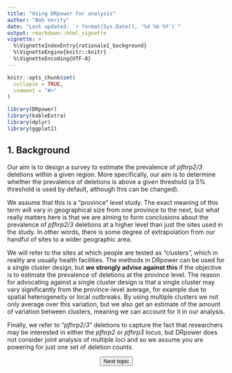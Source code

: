 ---
title: "Using DRpower for analysis"
author: "Bob Verity"
date: "Last updated: `r format(Sys.Date(), '%d %b %Y')`"
output: rmarkdown::html_vignette
vignette: >
  %\VignetteIndexEntry{rationale1_background}
  %\VignetteEngine{knitr::knitr}
  %\VignetteEncoding{UTF-8}
---

```{r, include = FALSE}
knitr::opts_chunk$set(
  collapse = TRUE,
  comment = "#>"
)
```
```{r, echo=FALSE, message=FALSE, warning=FALSE}
library(DRpower)
library(kableExtra)
library(dplyr)
library(ggplot2)
```


## 1. Background

Our aim is to design a survey to estimate the prevalence of *pfhrp2/3* deletions within a given region. More specifically, our aim is to determine whether the prevalence of deletions is above a given threshold (a 5% threshold is used by default, although this can be changed).

We assume that this is a "province" level study. The exact meaning of this term will vary in geographical size from one province to the next, but what really matters here is that we are aiming to form conclusions about the prevalence of *pfhrp2/3* deletions at a higher level than just the sites used in the study. In other words, there is some degree of extrapolation from our handful of sites to a wider geographic area.

We will refer to the sites at which people are tested as "clusters", which in reality are usually health facilities. The methods in DRpower can be used for a single cluster design, but **we strongly advise against this** if the objective is to estimate the prevalence of deletions at the province level. The reason for advocating against a single cluster design is that a single cluster may vary significantly from the province-level average, for example due to spatial heterogeneity or local outbreaks. By using multiple clusters we not only average over this variation, but we also get an estimate of the amount of variation between clusters, meaning we can account for it in our analysis.

Finally, we refer to "*pfhrp2/3*" deletions to capture the fact that researchers may be interested in either the *pfhrp2* or *pfhrp3* locus, but DRpower does not consider joint analysis of multiple loci and so we assume you are powering for just one set of deletion counts.

<p align="center">
<button class="btn btn-primary" onclick="window.location.href='https://w3docs.com';"> Next topic </button>
</p>
